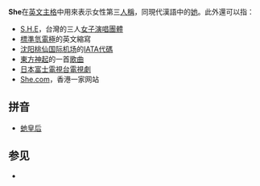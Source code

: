 {{wiktionary}}
'''She'''在[[英文|英文]][[主格|主格]]中用來表示女性第三[[人稱|人稱]]，同現代漢語中的[[她|她]]。此外還可以指：
* [[S.H.E|S.H.E]]，台灣的三人[[女子演唱團體|女子演唱團體]]
* [[標準氫電極|標準氫電極]]的英文縮寫
* [[沈阳桃仙国际机场|沈阳桃仙国际机场]]的[[IATA代碼|IATA代碼]]
* [[東方神起|東方神起]]的一首[[歌曲|歌曲]]
* [[She_(日本電視劇)|日本富士電視台電視劇]]
* [[She.com|She.com]]，香港一家网站

==拼音==
*[[虵皇后|虵皇后]]

==参见==
* {{lookfrom|She}}

{{disambig|cat=三字拉丁字母缩写消歧义}}